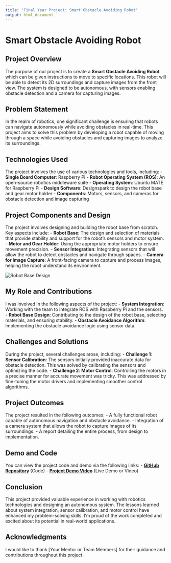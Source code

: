 ```yaml
---
title: "Final Year Project: Smart Obstacle Avoiding Robot"
output: html_document
---
```


# Smart Obstacle Avoiding Robot

## Project Overview
The purpose of our project is to create a **Smart Obstacle Avoiding Robot** which can be given instructions to move to specific locations. This robot will be able to detect its 2D surroundings and capture images from the front view. The system is designed to be autonomous, with sensors enabling obstacle detection and a camera for capturing images. 

## Problem Statement
In the realm of robotics, one significant challenge is ensuring that robots can navigate autonomously while avoiding obstacles in real-time. This project aims to solve this problem by developing a robot capable of moving through a space while avoiding obstacles and capturing images to analyze its surroundings.

## Technologies Used
The project involves the use of various technologies and tools, including:
- **Single Board Computer**: Raspberry Pi
- **Robot Operating System (ROS)**: An open-source robotics middleware suite
- **Operating System**: Ubuntu MATE for Raspberry Pi
- **Design Software**: Designspark to design the robot base and gear motor holder
- **Components**: Motors, sensors, and cameras for obstacle detection and image capturing

## Project Components and Design
The project involves designing and building the robot base from scratch. Key aspects include:
- **Robot Base**: The design and selection of materials that provide stability and support for the robot's sensors and motor system.
- **Motor and Gear Holder**: Using the appropriate motor holders to ensure movement precision.
- **Sensor Integration**: Integrating sensors that will allow the robot to detect obstacles and navigate through spaces.
- **Camera for Image Capture**: A front-facing camera to capture and process images, helping the robot understand its environment.

![Robot Base Design](path/to/robot_base_image.jpg)  <!-- Add an image of the robot base design -->

## My Role and Contributions
I was involved in the following aspects of the project:
- **System Integration**: Working with the team to integrate ROS with Raspberry Pi and the sensors.
- **Robot Base Design**: Contributing to the design of the robot base, selecting materials, and ensuring stability.
- **Obstacle Avoidance Algorithm**: Implementing the obstacle avoidance logic using sensor data.

## Challenges and Solutions
During the project, several challenges arose, including:
- **Challenge 1**: **Sensor Calibration**: The sensors initially provided inaccurate data for obstacle detection. This was solved by calibrating the sensors and optimizing the code.
- **Challenge 2**: **Motor Control**: Controlling the motors in a precise manner for accurate movement was tricky. This was addressed by fine-tuning the motor drivers and implementing smoother control algorithms.

## Project Outcomes
The project resulted in the following outcomes:
- A fully functional robot capable of autonomous navigation and obstacle avoidance.
- Integration of a camera system that allows the robot to capture images of its surroundings.
- A report detailing the entire process, from design to implementation.

## Demo and Code
You can view the project code and demo via the following links:
- **[GitHub Repository](https://github.com/yourusername/smart-obstacle-avoiding-robot)** (Code)
- **[Project Demo Video](https://your-video-demo-link.com)** (Live Demo or Video)

## Conclusion
This project provided valuable experience in working with robotics technologies and designing an autonomous system. The lessons learned about system integration, sensor calibration, and motor control have enhanced my problem-solving skills. I'm proud of the work completed and excited about its potential in real-world applications.

## Acknowledgments
I would like to thank [Your Mentor or Team Members] for their guidance and contributions throughout this project.
